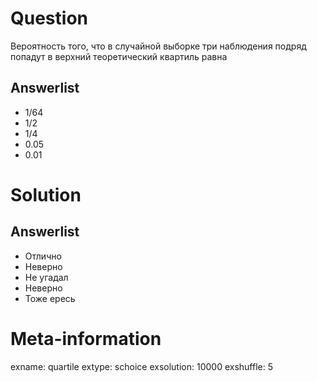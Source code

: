 Question
========
Вероятность того, что в случайной выборке три наблюдения подряд попадут в верхний теоретический квартиль равна


Answerlist
----------
* $1/64$
* $1/2$
* $1/4$
* $0.05$
* $0.01$

Solution
========

Answerlist
----------
* Отлично
* Неверно
* Не угадал
* Неверно
* Тоже ересь

Meta-information
================
exname: quartile
extype: schoice
exsolution: 10000
exshuffle: 5
